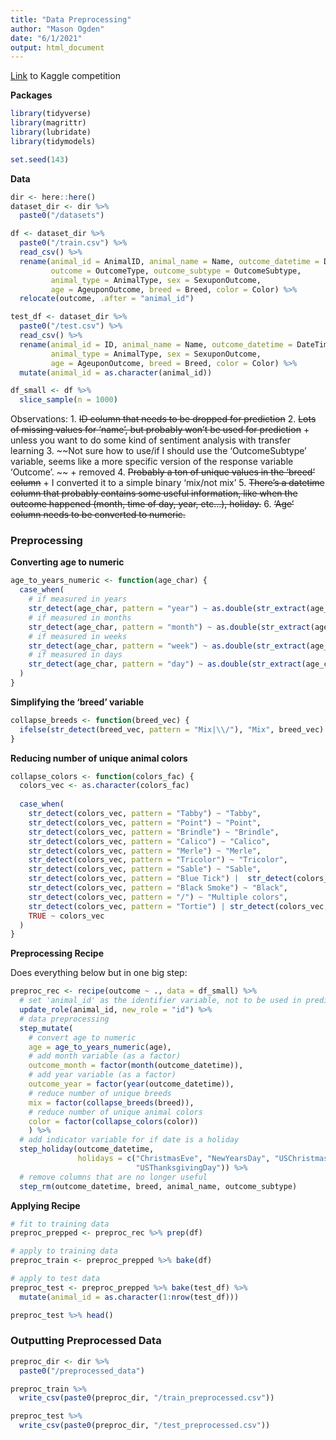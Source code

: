 ```yaml
---
title: "Data Preprocessing"
author: "Mason Ogden"
date: "6/1/2021"
output: html_document
---
```


[Link](https://www.kaggle.com/c/shelter-animal-outcomes/data) to Kaggle competition

**Packages**

```r
library(tidyverse)
library(magrittr)
library(lubridate)
library(tidymodels)

set.seed(143)
```

**Data**

```r
dir <- here::here()
dataset_dir <- dir %>%
  paste0("/datasets")

df <- dataset_dir %>%
  paste0("/train.csv") %>%
  read_csv() %>%
  rename(animal_id = AnimalID, animal_name = Name, outcome_datetime = DateTime, 
         outcome = OutcomeType, outcome_subtype = OutcomeSubtype, 
         animal_type = AnimalType, sex = SexuponOutcome, 
         age = AgeuponOutcome, breed = Breed, color = Color) %>%
  relocate(outcome, .after = "animal_id")

test_df <- dataset_dir %>%
  paste0("/test.csv") %>%
  read_csv() %>%
  rename(animal_id = ID, animal_name = Name, outcome_datetime = DateTime, 
         animal_type = AnimalType, sex = SexuponOutcome, 
         age = AgeuponOutcome, breed = Breed, color = Color) %>%
  mutate(animal_id = as.character(animal_id))

df_small <- df %>% 
  slice_sample(n = 1000)
```

Observations:
  1. ~~ID column that needs to be dropped for prediction~~
  2. ~~Lots of missing values for 'name', but probably won't be used for prediction~~
    + unless you want to do some kind of sentiment analysis with transfer learning
  3. ~~Not sure how to use/if I should use the 'OutcomeSubtype' variable, seems like a more specific version of the response variable 'Outcome'. ~~
    + removed
  4. ~~Probably a ton of unique values in the 'breed' column~~
    + I converted it to a simple binary 'mix/not mix'
  5. ~~There's a datetime column that probably contains some useful information, like when the outcome happened (month, time of day, year, etc...), holiday.~~ 
  6. ~~'Age' column needs to be converted to numeric.~~
  
### Preprocessing

**Converting age to numeric**

```r
age_to_years_numeric <- function(age_char) {
  case_when(
    # if measured in years
    str_detect(age_char, pattern = "year") ~ as.double(str_extract(age_char, pattern= "\\d+")),
    # if measured in months
    str_detect(age_char, pattern = "month") ~ as.double(str_extract(age_char, pattern = "\\d+")) / 12,
    # if measured in weeks
    str_detect(age_char, pattern = "week") ~ as.double(str_extract(age_char, pattern = "\\d+")) / 52.1429,
    # if measured in days
    str_detect(age_char, pattern = "day") ~ as.double(str_extract(age_char, pattern = "\\d+")) / 365
  )
}
```

**Simplifying the 'breed' variable**
  
```r
collapse_breeds <- function(breed_vec) {
  ifelse(str_detect(breed_vec, pattern = "Mix|\\/"), "Mix", breed_vec)
}
```

**Reducing number of unique animal colors**

```r
collapse_colors <- function(colors_fac) {
  colors_vec <- as.character(colors_fac)
  
  case_when(
    str_detect(colors_vec, pattern = "Tabby") ~ "Tabby",
    str_detect(colors_vec, pattern = "Point") ~ "Point",
    str_detect(colors_vec, pattern = "Brindle") ~ "Brindle",
    str_detect(colors_vec, pattern = "Calico") ~ "Calico",
    str_detect(colors_vec, pattern = "Merle") ~ "Merle",
    str_detect(colors_vec, pattern = "Tricolor") ~ "Tricolor",
    str_detect(colors_vec, pattern = "Sable") ~ "Sable",
    str_detect(colors_vec, pattern = "Blue Tick") |  str_detect(colors_vec, pattern = "Blue Cream") ~ "Blue",
    str_detect(colors_vec, pattern = "Black Smoke") ~ "Black",
    str_detect(colors_vec, pattern = "/") ~ "Multiple colors",
    str_detect(colors_vec, pattern = "Tortie") | str_detect(colors_vec, pattern = "Torbie") ~ "Tortie/Torbie",
    TRUE ~ colors_vec
  )
}
```

**Preprocessing Recipe**

Does everything below but in one big step:

```r
preproc_rec <- recipe(outcome ~ ., data = df_small) %>%
  # set 'animal_id' as the identifier variable, not to be used in prediction
  update_role(animal_id, new_role = "id") %>%
  # data preprocessing
  step_mutate(
    # convert age to numeric
    age = age_to_years_numeric(age),
    # add month variable (as a factor)
    outcome_month = factor(month(outcome_datetime)),
    # add year variable (as a factor)
    outcome_year = factor(year(outcome_datetime)),
    # reduce number of unique breeds
    mix = factor(collapse_breeds(breed)),
    # reduce number of unique animal colors
    color = factor(collapse_colors(color))
    ) %>%
  # add indicator variable for if date is a holiday
  step_holiday(outcome_datetime,
               holidays = c("ChristmasEve", "NewYearsDay", "USChristmasDay",
                            "USThanksgivingDay")) %>%
  # remove columns that are no longer useful
  step_rm(outcome_datetime, breed, animal_name, outcome_subtype)
```

**Applying Recipe**

```r
# fit to training data
preproc_prepped <- preproc_rec %>% prep(df)

# apply to training data
preproc_train <- preproc_prepped %>% bake(df)

# apply to test data
preproc_test <- preproc_prepped %>% bake(test_df) %>%
  mutate(animal_id = as.character(1:nrow(test_df)))

preproc_test %>% head()
```


### Outputting Preprocessed Data

```r
preproc_dir <- dir %>%
  paste0("/preprocessed_data")

preproc_train %>%
  write_csv(paste0(preproc_dir, "/train_preprocessed.csv"))

preproc_test %>%
  write_csv(paste0(preproc_dir, "/test_preprocessed.csv"))
```

